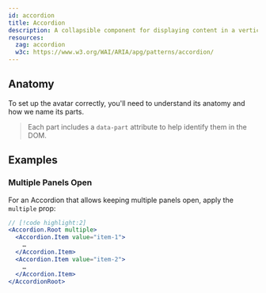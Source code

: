 ```yaml
---
id: accordion
title: Accordion
description: A collapsible component for displaying content in a vertical stack.
resources:
  zag: accordion
  w3c: https://www.w3.org/WAI/ARIA/apg/patterns/accordion/
---
```


<ComponentPreview />

## Anatomy

To set up the avatar correctly, you'll need to understand its anatomy and how we
name its parts.

> Each part includes a `data-part` attribute to help identify them in the DOM.

<Anatomy id="accordion" />

## Examples

### Multiple Panels Open

For an Accordion that allows keeping multiple panels open, apply the `multiple`
prop:

```jsx
// [!code highlight:2]
<Accordion.Root multiple>
  <Accordion.Item value="item-1">
    …
  </Accordion.Item>
  <Accordion.Item value="item-2">
    …
  </Accordion.Item>
</AccordionRoot>
```